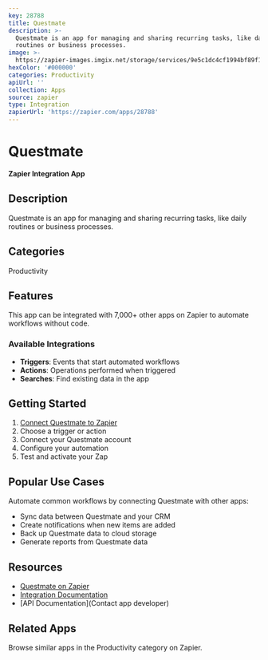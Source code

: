 ```yaml
---
key: 28788
title: Questmate
description: >-
  Questmate is an app for managing and sharing recurring tasks, like daily
  routines or business processes.
image: >-
  https://zapier-images.imgix.net/storage/services/9e5c1dc4cf1994bf89f1d77ae732ca89.jpg?auto=format%2Ccompress&ixlib=python-3.0.0&q=50
hexColor: '#000000'
categories: Productivity
apiUrl: ''
collection: Apps
source: zapier
type: Integration
zapierUrl: 'https://zapier.com/apps/28788'
---
```

# Questmate

**Zapier Integration App**

## Description

Questmate is an app for managing and sharing recurring tasks, like daily routines or business processes.

## Categories

Productivity

## Features

This app can be integrated with 7,000+ other apps on Zapier to automate workflows without code.

### Available Integrations

- **Triggers**: Events that start automated workflows
- **Actions**: Operations performed when triggered
- **Searches**: Find existing data in the app

## Getting Started

1. [Connect Questmate to Zapier](https://zapier.com/apps/28788)
2. Choose a trigger or action
3. Connect your Questmate account
4. Configure your automation
5. Test and activate your Zap

## Popular Use Cases

Automate common workflows by connecting Questmate with other apps:

- Sync data between Questmate and your CRM
- Create notifications when new items are added
- Back up Questmate data to cloud storage
- Generate reports from Questmate data

## Resources

- [Questmate on Zapier](https://zapier.com/apps/28788)
- [Integration Documentation](https://zapier.com/apps/28788/integrations)
- [API Documentation](Contact app developer)

## Related Apps

Browse similar apps in the Productivity category on Zapier.
